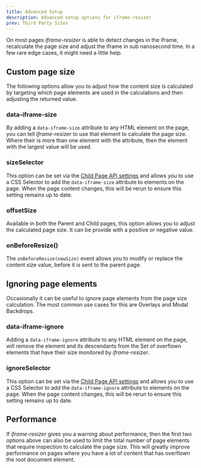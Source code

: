```yaml
---
title: Advanced Setup
description: Advanced setup options for iframe-resizer
prev: Third Party Sites
---
```



On most pages _iframe-resizer_ is able to detect changes in the iframe, recalculate
the page size and adjust the iframe in sub nanosecond time. In a few rare edge cases,
it might need a little help.

## Custom page size

The following options allow you to adjust how the content size is calculated by 
targeting which page elements are used in the calculations and then adjusting 
the returned value.

### <span class="option">data-iframe-size</span>

By adding a `data-iframe-size` attribute to any HTML element on the page, you can tell
_iframe-resizer_ to use that element to calculate the page size. Where their is more
than one element with the attribute, then the element with the largest value will be
used.

### <span class="option">sizeSelector</span>

This option can be set via the [Child Page API settings](/api/child#settings)
and allows you to use a CSS Selector to add the `data-iframe-size` attribute
to elements on the page. When the page content changes, this will be rerun to
ensure this setting remains up to date.

### <span class="option">offsetSize</span>

Available in both the Parent and Child pages, this option allows you to adjust
the calculated page size. It can be provide with a positive or negative value.

### <span class="option">onBeforeResize()</span>

The `onBeforeResize(newSize)` event allows you to modify or replace the content
size value, before it is sent to the parent page.

## Ignoring page elements

Occasionally it can be useful to ignore page elements from the page size calculation.
The most common use cases for this are Overlays and Modal Backdrops.

### <span class="option">data-iframe-ignore</span>

Adding a `data-iframe-ignore` attribute to any HTML element on the page, will remove
the element and its descendants from the <span class="fig">Set</span> of overflown 
elements that have their size monitored by _iframe-resizer_.

### <span class="option">ignoreSelector</span>

This option can be set via the [Child Page API settings](/api/child#settings)
and allows you to use a CSS Selector to add the `data-iframe-ignore` attribute
to elements on the page. When the page content changes, this will be rerun to
ensure this setting remains up to date.

## Performance

If _iframe-resizer_ gives you a warning about performance, then the first two
options above can also be used to limit the total number of page elements that
require inspection to calculate the page size. This will greatly improve 
performance on pages where you have a lot of content that has overflown the
root document element.

<FeedbackComponent />
